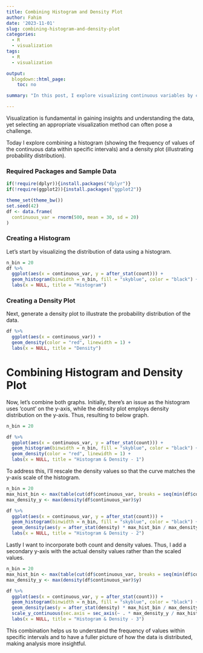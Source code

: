 ```yaml
---
title: Combining Histogram and Density Plot
author: Fahim
date: '2023-11-01'
slug: combining-histogram-and-density-plot
categories:
  - R
  - visualization
tags:
  - R
  - visualization

output:
  blogdown::html_page:
    toc: no

summary: "In this post, I explore visualizing continuous variables by combining a histogram (showing the frequency of values within specific intervals) and a density plot (illustrating probability distribution)"

---
```


Visualization is fundamental in gaining insights and understanding the data, yet selecting an appropriate visualization method can often pose a challenge.

Today I explore combining a histogram (showing the frequency of values of the continuous data within specific intervals) and a density plot (illustrating probability distribution).

### Required Packages and Sample Data

```r
if(!require(dplyr)){install.packages("dplyr")}
if(!require(ggplot2)){install.packages("ggplot2")}

theme_set(theme_bw())
set.seed(42)
df <- data.frame(
  continuous_var = rnorm(500, mean = 30, sd = 20)
)
```


### Creating a Histogram

Let’s start by visualizing the distribution of data using a histogram.

```r
n_bin = 20
df %>% 
  ggplot(aes(x = continuous_var, y = after_stat(count))) +
  geom_histogram(binwidth = n_bin, fill = "skyblue", color = "black") +
  labs(x = NULL, title = "Histogram")
```

### Creating a Density Plot

Next, generate a density plot to illustrate the probability distribution of the data.

```r
df %>% 
  ggplot(aes(x = continuous_var)) +
  geom_density(color = "red", linewidth = 1) +
  labs(x = NULL, title = "Density")
```

# Combining Histogram and Density Plot

Now, let’s combine both graphs. Initially, there’s an issue as the histogram uses 'count' on the y-axis, while the density plot employs density distribution on the y-axis. Thus, resulting to below graph.

```r
n_bin = 20

df %>% 
  ggplot(aes(x = continuous_var, y = after_stat(count))) +
  geom_histogram(binwidth = n_bin, fill = "skyblue", color = "black") +
  geom_density(color = "red", linewidth = 1) +
  labs(x = NULL, title = "Histogram & Density - 1")
```

To address this, I'll rescale the density values so that the curve matches the y-axis scale of the histogram.

```r
n_bin = 20
max_hist_bin <- max(table(cut(df$continuous_var, breaks = seq(min(df$continuous_var), max(df$continuous_var), by = n_bin))))
max_density_y <- max(density(df$continuous_var)$y)

df %>% 
  ggplot(aes(x = continuous_var, y = after_stat(count))) +
  geom_histogram(binwidth = n_bin, fill = "skyblue", color = "black") +
  geom_density(aes(y = after_stat(density) * max_hist_bin / max_density_y), color = "red", linewidth = 1) +
  labs(x = NULL, title = "Histogram & Density - 2")
```

Lastly I want to incorporate both count and density values. Thus, I add a secondary y-axis with the actual density values rather than the scaled values.

```r
n_bin = 20
max_hist_bin <- max(table(cut(df$continuous_var, breaks = seq(min(df$continuous_var), max(df$continuous_var), by = n_bin))))
max_density_y <- max(density(df$continuous_var)$y)

df %>% 
  ggplot(aes(x = continuous_var, y = after_stat(count))) +
  geom_histogram(binwidth = n_bin, fill = "skyblue", color = "black") +
  geom_density(aes(y = after_stat(density) * max_hist_bin / max_density_y), color = "red", linewidth = 1) +
  scale_y_continuous(sec.axis = sec_axis(~ . * max_density_y / max_hist_bin, name = "density")) +
  labs(x = NULL, title = "Histogram & Density - 3")
```

This combination helps us to understand the frequency of values within specific intervals and to have a fuller picture of how the data is distributed, making analysis more insightful.

